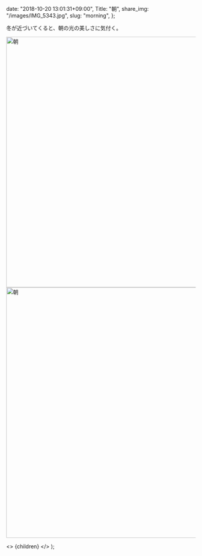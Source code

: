 
  date: "2018-10-20 13:01:31+09:00",
  Title: "朝",
  share_img: "/images/IMG_5343.jpg",
  slug: "morning",
};

冬が近づいてくると、朝の光の美しさに気付く。

<img src="/images/IMG_5343.jpg" alt="朝" width="1000" height="667" className="bg-gradient-to-r from-neutral-200 to-slate-200" />

<img src="/images/IMG_5344.jpg" alt="朝" width="1000" height="667" className="bg-gradient-to-r from-neutral-200 to-slate-200" />

  <>
    <Head>
      <title>{meta.Title} | 異郷好実</title>
    </Head>
    <PostLayout meta={meta}>{children}</PostLayout>
  </>
);
